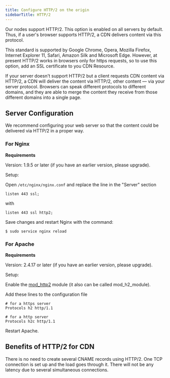 ---
title: Сonfigure HTTP/2 on the origin
sidebarTitle: HTTP/2
---

Our nodes support HTTP/2. This option is enabled on all servers by default. Thus, if a user's browser supports HTTP/2, a CDN delivers content via this protocol. 

This standard is supported by Google Chrome, Opera, Mozilla Firefox, Internet Explorer 11, Safari, Amazon Silk and Microsoft Edge. However, at present HTTP/2 works in browsers only for https requests, so to use this option, add an SSL certificate to you CDN Resource.

If your server doesn't support HTTP/2 but a client requests CDN content via HTTP/2, a CDN will deliver the content via HTTP/2, other content — via your server protocol. Browsers can speak different protocols to different domains, and they are able to merge the content they receive from those different domains into a single page.

## Server Configuration

We recommend configuring your web server so that the content could be delivered via HTTP/2 in a proper way. 

### For Nginx

**Requirements**

Version: 1.9.5 or later (if you have an earlier version, please upgrade).

Setup:

Open `/etc/nginx/nginx.conf` and replace the line in the "Server" section

```
listen 443 ssl;
```

with

```
listen 443 ssl http2;
```

Save changes and restart Nginx with the command:
    
    
```
$ sudo service nginx reload  
```

### For Apache

**Requirements**

Version: 2.4.17 or later (if you have an earlier version, please upgrade).

Setup:

Enable the [mod_http2](https://httpd.apache.org/docs/2.4/mod/mod_http2.html) module (it also can be called mod_h2_module).

Add these lines to the configuration file

```
# for a https server  
Protocols h2 http/1.1
```
```
# for a http server  
Protocols h2c http/1.1
```

Restart Apache. 

## Benefits of HTTP/2 for CDN

There is no need to create several CNAME records using HTTP/2. One TCP connection is set up and the load goes through it. There will not be any latency due to several simultaneous connections.